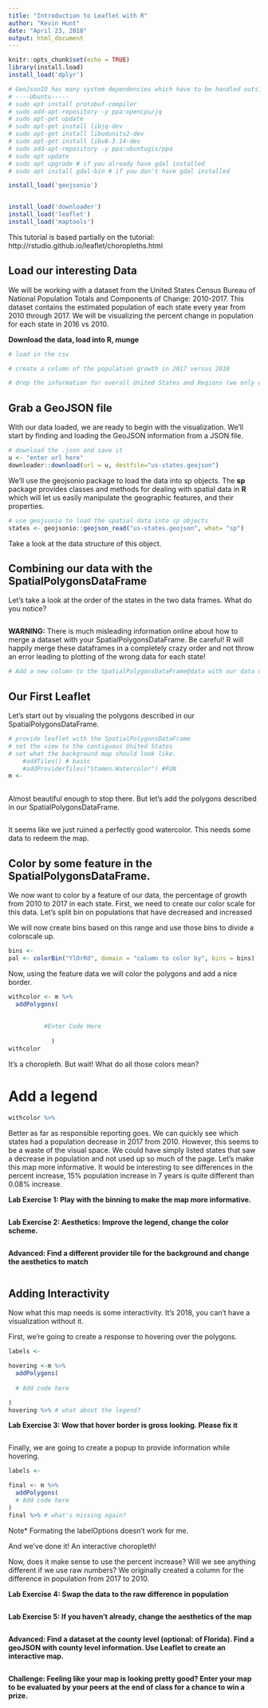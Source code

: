```yaml
---
title: "Introduction to Leaflet with R"
author: "Kevin Hunt"
date: "April 23, 2018"
output: html_document
---
```


```r
knitr::opts_chunk$set(echo = TRUE)
library(install.load)
install_load('dplyr')

# GeoJsonIO has many system dependencies which have to be handled outside of R. Here are the bash commands I had to run on my system to get it to work (Ubuntu 16.04)
# ----Ubuntu-----
# sudo apt install protobuf-compiler
# sudo add-apt-repository -y ppa:opencpu/jq
# sudo apt-get update
# sudo apt-get install libjq-dev
# sudo apt-get install libudunits2-dev
# sudo apt-get install libv8-3.14-dev
# sudo add-apt-repository -y ppa:ubuntugis/ppa
# sudo apt update 
# sudo apt upgrade # if you already have gdal installed
# sudo apt install gdal-bin # if you don't have gdal installed

install_load('geojsonio')


install_load('downloader')
install_load('leaflet')
install_load('maptools')
```

This tutorial is based partially on the tutorial: http://rstudio.github.io/leaflet/choropleths.html

## Load our interesting Data

We will be working with a dataset from the United States Census Bureau of National Population Totals and Components of Change: 2010-2017. This dataset contains the estimated population of each state every year from 2010 through 2017. We will be visualizing the percent change in population for each state in 2016 vs 2010. 

__Download the data, load into R, munge__

```r
# load in the csv

# create a column of the population growth in 2017 versus 2010

# drop the information for overall United States and Regions (we only want states)

```

## Grab a GeoJSON file

With our data loaded, we are ready to begin with the visualization.
We’ll start by finding and loading the GeoJSON information from a JSON file. 
```r
# download the .json and save it
u <- "enter url here"
downloader::download(url = u, destfile="us-states.geojson")
```

We’ll use the geojsonio package to load the data into sp objects. The __sp__ package provides classes and methods for dealing with spatial data in __R__ which will let us easily manipulate the geographic features, and their properties.

```r
# use geojsonio to load the spatial data into sp objects
states <- geojsonio::geojson_read("us-states.geojson", what= "sp")
```

Take a look at the data structure of this object.

## Combining our data with the SpatialPolygonsDataFrame 

Let's take a look at the order of the states in the two data frames. What do you notice?
```r

```

**WARNING:** There is much misleading information online about how to merge a dataset with your SpatialPolygonsDataFrame. Be careful! R will happily merge these dataframes in a completely crazy order and not throw an error leading to plotting of the wrong data for each state! 
```r
# Add a new column to the SpatialPolygonsDataFrame@data with our data of interest

```

## Our First Leaflet

Let's start out by visualing the polygons described in our SpatialPolygonsDataFrame.

```r
# provide leaflet with the SpatialPolygonsDataFrame
# set the view to the contiguous United States
# set what the background map should look like.
    #addTiles() # basic
    #addProviderTiles("Stamen.Watercolor") #FUN
m <- 
  
```

Almost beautiful enough to stop there. But let's add the polygons described in our SpatialPolygonsDataFrame.
```r

```

It seems like we just ruined a perfectly good watercolor. This needs some data to redeem the map.

## Color by some feature in the SpatialPolygonsDataFrame.

We now want to color by a feature of our data, the percentage of growth from 2010 to 2017 in each state. First, we need to create our color scale for this data. Let's split bin on populations that have decreased and increased

We will now create bins based on this range and use those bins to divide a colorscale up.
```r
bins <- 
pal <- colorBin("YlOrRd", domain = "column to color by", bins = bins)
```

Now, using the feature data we will color the polygons and add a nice border.
```r
withcolor <- m %>% 
  addPolygons(
        
  
          #Enter Code Here
          
            )
withcolor
```

It's a choropleth. But wait! What do all those colors mean?

# Add a legend

```r
withcolor %>% 
```

Better as far as responsible reporting goes. We can quickly see which states had a population decrease in 2017 from 2010. However, this seems to be a waste of the visual space. We could have simply listed states that saw a decrease in population and not used up so much of the page. Let's make this map more informative. It would be interesting to see differences in the percent increase, 15% population increase in 7 years is quite different than 0.08% increase.

__Lab Exercise 1: Play with the binning to make the map more informative.__

```r

```

__Lab Exercise 2: Aesthetics: Improve the legend, change the color scheme.__

```r

```

__Advanced: Find a different provider tile for the background and change the aesthetics to match__

```r

```

## Adding Interactivity

Now what this map needs is some interactivity. It's 2018, you can't have a visualization without it.  

First, we're going to create a response to hovering over the polygons.
```r
labels <- 

hovering <-m %>% 
  addPolygons(
                  
  # Add code here

)
hovering %>% # what about the legend?
```

__Lab Exercise 3: Wow that hover border is gross looking. Please fix it__

```r

```

Finally, we are going to create a popup to provide information while hovering.

```r
labels <- 

final <- m %>% 
  addPolygons(
  # Add code here
)
final %>% # what's missing again?
```

Note* Formating the labelOptions doesn't work for me.

And we've done it! An interactive choropleth!

Now, does it make sense to use the percent increase? Will we see anything different if we use raw numbers? We originally created a column for the difference in population from 2017 to 2010.

__Lab Exercise 4: Swap the data to the raw difference in population__

```r

```

__Lab Exercise 5: If you haven't already, change the aesthetics of the map__

```r

```

__Advanced: Find a dataset at the county level (optional: of Florida). Find a geoJSON with county level information. Use Leaflet to create an interactive map.__

```r

```

__Challenge: Feeling like your map is looking pretty good? Enter your map to be evaluated by your peers at the end of class for a chance to win a prize.__







